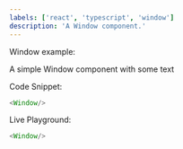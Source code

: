 ```yaml
---
labels: ['react', 'typescript', 'window']
description: 'A Window component.'
---
```



Window example:

A simple Window component with some text

Code Snippet:
```js
<Window/>
```


Live Playground:
```js live
<Window/>
```
